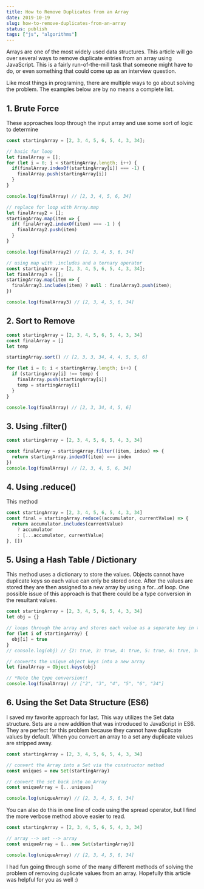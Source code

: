 ```yaml
---
title: How to Remove Duplicates from an Array
date: 2019-10-19
slug: how-to-remove-duplicates-from-an-array
status: publish
tags: ["js", "algorithms"]
---
```


Arrays are one of the most widely used data structures. This article will go over several ways to remove duplicate entries from an array using JavaScript. This is a fairly run-of-the-mill task that someone might have to do, or even something that could come up as an interview question.

Like most things in programing, there are multiple ways to go about solving the problem. The examples below are by no means a complete list.

## 1. Brute Force

These approaches loop through the input array and use some sort of logic to determine

```js
const startingArray = [2, 3, 4, 5, 6, 5, 4, 3, 34];

// basic for loop
let finalArray = [];
for (let i = 0; i < startingArray.length; i++) {
  if(finalArray.indexOf(startingArray[i]) === -1) {
    finalArray.push(startingArray[i])
  }
}

console.log(finalArray) // [2, 3, 4, 5, 6, 34]

// replace for loop with Array.map
let finalArray2 = [];
startingArray.map(item => {
  if( finalArray2.indexOf(item) === -1 ) {
    finalArray2.push(item)
  }
}

console.log(finalArray2) // [2, 3, 4, 5, 6, 34]

// using map with .includes and a ternary operator
const startingArray = [2, 3, 4, 5, 6, 5, 4, 3, 34];
let finalArray3 = [];
startingArray.map(item => {
  finalArray3.includes(item) ? null : finalArray3.push(item);
})

console.log(finalArray3) // [2, 3, 4, 5, 6, 34]
```

## 2. Sort to Remove

```js
const startingArray = [2, 3, 4, 5, 6, 5, 4, 3, 34]
const finalArray = []
let temp

startingArray.sort() // [2, 3, 3, 34, 4, 4, 5, 5, 6]

for (let i = 0; i < startingArray.length; i++) {
  if (startingArray[i] !== temp) {
    finalArray.push(startingArray[i])
    temp = startingArray[i]
  }
}

console.log(finalArray) // [2, 3, 34, 4, 5, 6]
```

## 3. Using .filter()

```js
const startingArray = [2, 3, 4, 5, 6, 5, 4, 3, 34]

const finalArray = startingArray.filter((item, index) => {
  return startingArray.indexOf(item) === index
})
console.log(finalArray) // [2, 3, 4, 5, 6, 34]
```

## 4. Using .reduce()

This method

```js
const startingArray = [2, 3, 4, 5, 6, 5, 4, 3, 34]
const final = startingArray.reduce((accumulator, currentValue) => {
  return accumulator.includes(currentValue)
    ? accumulator
    : [...accumulator, currentValue]
}, [])
```

## 5. Using a Hash Table / Dictionary

This method uses a dictionary to store the values. Objects cannot have duplicate keys so each value can only be stored once. After the values are stored they are then assigned to a new array by using a for...of loop. One possible issue of this approach is that there could be a type conversion in the resultant values.

```js
const startingArray = [2, 3, 4, 5, 6, 5, 4, 3, 34]
let obj = {}

// loops through the array and stores each value as a separate key in the obj
for (let i of startingArray) {
  obj[i] = true
}
// console.log(obj) // {2: true, 3: true, 4: true, 5: true, 6: true, 34: true}

// converts the unique object keys into a new array
let finalArray = Object.keys(obj)

// *Note the type conversion!!
console.log(finalArray) // ["2", "3", "4", "5", "6", "34"]
```

## 6. Using the Set Data Structure (ES6)

I saved my favorite approach for last. This way utilizes the Set data structure. Sets are a new addition that was introduced to JavaScript in ES6. They are perfect for this problem because they cannot have duplicate values by default. When you convert an array to a set any duplicate values are stripped away.

```js
const startingArray = [2, 3, 4, 5, 6, 5, 4, 3, 34]

// convert the Array into a Set via the constructor method
const uniques = new Set(startingArray)

// convert the set back into an Array
const uniqueArray = [...uniques]

console.log(uniqueArray) // [2, 3, 4, 5, 6, 34]
```

You can also do this in one line of code using the spread operator, but I find the more verbose method above easier to read.

```js
const startingArray = [2, 3, 4, 5, 6, 5, 4, 3, 34]

// array --> set --> array
const uniqueArray = [...new Set(startingArray)]

console.log(uniqueArray) // [2, 3, 4, 5, 6, 34]
```

I had fun going through some of the many different methods of solving the problem of removing duplicate values from an array. Hopefully this article was helpful for you as well :)

